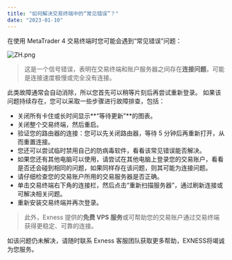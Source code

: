 ```yaml
---
title: "如何解决交易终端中的“常见错误”？"
date: "2023-01-10"
---
```


<Ads></Ads> 

在使用 MetaTrader 4 交易终端时您可能会遇到“常见错误”问题：

![ZH.png](https://testingcf.jsdelivr.net/gh/jarlin8/OSS@main/exhelp/ZH.png)

> 这是一个信号错误，表明在交易终端和账户服务器之间存在**连接问题**，可能是连接速度极慢或完全没有连接。

此类故障通常会自动消除，所以您首先可以稍等片刻后再尝试重新登录。 如果该问题持续存在，您可以采取一些步骤进行故障排查，包括：

- 关闭所有卡住或长时间显示**“等待更新”**的图表。
- 关闭整个交易终端，然后重启。
- 验证您的路由器的连接：您可以先关闭路由器，等待 5 分钟后再重新打开，从而重置连接。
- 您还可以尝试临时禁用自己的防病毒软件，看看该常见错误能否解决。
- 如果您还有其他电脑可以使用，请尝试在其他电脑上登录您的交易账户，看看是否还会碰到相同的问题，如果同样存在该问题，则其可能为连接问题。
- 请仔细检查您的交易账户所用的交易服务器是否正确。
- 单击交易终端右下角的连接栏，然后点击“重新扫描服务器”，通过刷新连接或可解决相关问题。
- 重新安装交易终端并再次登录。

> 此外，Exness 提供的**免费 VPS 服务**或可帮助您的交易账户通过交易终端获得更稳定、可靠的连接。

如该问题仍未解决，请随时联系 Exness 客服团队获取更多帮助，EXNESS将竭诚为您服务。
